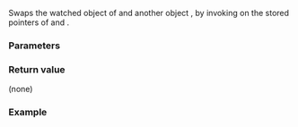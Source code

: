 {{cpp/experimental/observer_ptr/title|swap}}
{{cpp/experimental/lib extensions 2/observer_ptr/navbar}}

{{ddcl|since=libfund_ts_2|1=
constexpr void swap( observer_ptr&amp; other ) noexcept;
}}

Swaps the watched object of {{c|*this}} and another {{c|observer_ptr}} object {{c|other}}, by invoking {{c|swap}} on the stored pointers of {{c|*this}} and {{c|other}}.

===Parameters===
{{par begin}}
{{par|other|another {{c|observer_ptr}} object to swap the watched object with}}
{{par end}}

===Return value===
(none)

===Example===
{{example
|code=
|output=
}}

{{langlinks|zh}}